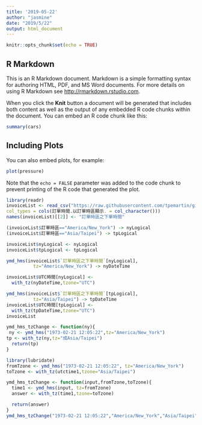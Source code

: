 ```yaml
---
title: '2019-05-22'
author: "jasmine"
date: "2019/5/22"
output: html_document
---
```


```r
knitr::opts_chunk$set(echo = TRUE)
```

## R Markdown

This is an R Markdown document. Markdown is a simple formatting syntax for authoring HTML, PDF, and MS Word documents. For more details on using R Markdown see <http://rmarkdown.rstudio.com>.

When you click the **Knit** button a document will be generated that includes both content as well as the output of any embedded R code chunks within the document. You can embed an R code chunk like this:

```r
summary(cars)
```

## Including Plots

You can also embed plots, for example:

```r
plot(pressure)
```

Note that the `echo = FALSE` parameter was added to the code chunk to prevent printing of the R code that generated the plot.

```r
library(readr)
invoiceList <- read_csv("https://raw.githubusercontent.com/tpemartin/github-data/master/invoiceList.csv",
col_types = cols(訂單時間.以訂單時區顯示. = col_character()))
names(invoiceList)[[2]] <- "訂單時區之下單時間"
```

```r
(invoiceList$訂單時區=="America/New_York") -> nyLogical
(invoiceList$訂單時區=="Asia/Taipei") -> tpLogical

invoiceList$nyLogical <- nyLogical
invoiceList$tpLogical <- tpLogical

ymd_hms(invoiceList$`訂單時區之下單時間`[nyLogical],
          tz="America/New_York") -> nyDateTime

invoiceList$UTC時間[nyLogical] <-
  with_tz(nyDateTime,tzone="UTC")

ymd_hms(invoiceList$`訂單時區之下單時間`[tpLogical],
          tz="Asia/Taipei") -> tpDateTime
invoiceList$UTC時間[tpLogical] <-
  with_tz(tpDateTime,tzone="UTC")
invoiceList
```

```r
ymd_hms_tzChange <- function(ny){
 ny <- ymd_hms("1973-02-21 12:05:22",tz="America/New_York")
tp <- with_tz(ny,tz="成Asia/Taipei")
  return(tp)
}
```

```r
library(lubridate)
fromTzone <- ymd_hms("1973-02-21 12:05:22", tz="America/New_York")
toTzone <- with_tz(utctime1,tzone="Asia/Taipei")

ymd_hms_tzChange <- function(input,fromTzone,toTzone){
  time1 <- ymd_hms(input, tz=fromTzone)
  answer <- with_tz(time1,tzone=toTzone)

  return(answer)
}
ymd_hms_tzChange("1973-02-21 12:05:22","America/New_York","Asia/Taipei")
```

